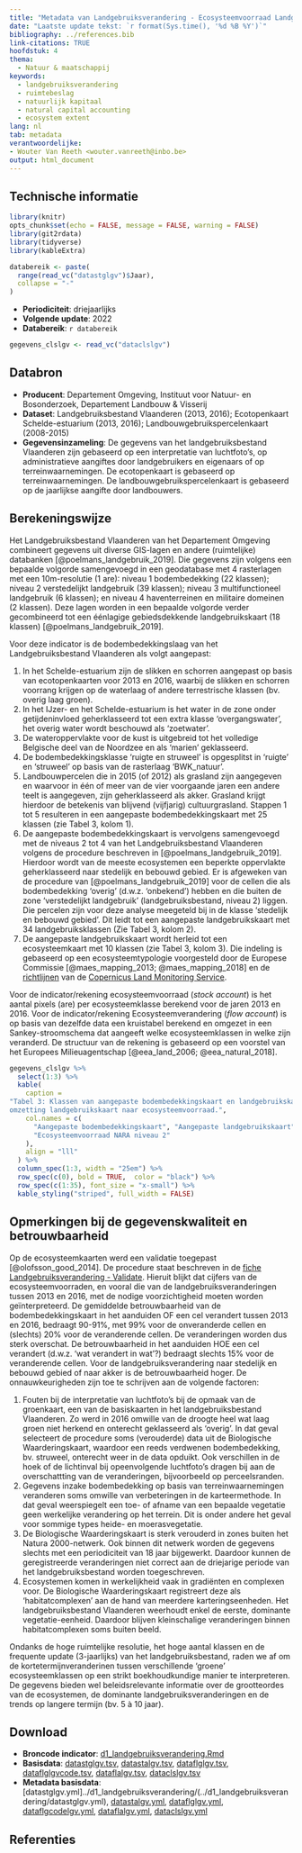 ```yaml
---
title: "Metadata van Landgebruiksverandering - Ecosysteemvoorraad Landgebruiksbestand Vlaanderen"
date: "Laatste update tekst: `r format(Sys.time(), '%d %B %Y')`"
bibliography: ../references.bib
link-citations: TRUE
hoofdstuk: 4
thema:
  - Natuur & maatschappij
keywords:
  - landgebruiksverandering
  - ruimtebeslag
  - natuurlijk kapitaal
  - natural capital accounting
  - ecosystem extent
lang: nl
tab: metadata
verantwoordelijke:
- Wouter Van Reeth <wouter.vanreeth@inbo.be>
output: html_document
---
```

## Technische informatie

```r
library(knitr)
opts_chunk$set(echo = FALSE, message = FALSE, warning = FALSE)
library(git2rdata)
library(tidyverse)
library(kableExtra)
```

```r
databereik <- paste(
  range(read_vc("datastglgv")$Jaar),
  collapse = "-"
)
```
- **Periodiciteit**: driejaarlijks
- **Volgende update**: 2022
- **Databereik**: `r databereik`

```r
gegevens_clslgv <- read_vc("dataclslgv")
```


## Databron

- **Producent**: Departement Omgeving, Instituut voor Natuur- en Bosonderzoek, Departement Landbouw & Visserij
- **Dataset**: Landgebruiksbestand Vlaanderen (2013, 2016); Ecotopenkaart Schelde-estuarium (2013, 2016); Landbouwgebruikspercelenkaart (2008-2015)
- **Gegevensinzameling**: De gegevens van het landgebruiksbestand Vlaanderen zijn gebaseerd op een interpretatie van luchtfoto's, op administratieve aangiftes door landgebruikers en eigenaars of op terreinwaarnemingen.
De ecotopenkaart is gebaseerd op terreinwaarnemingen. De landbouwgebruikspercelenkaart is gebaseerd op de jaarlijkse aangifte door landbouwers. 

## Berekeningswijze

Het Landgebruiksbestand Vlaanderen van het Departement Omgeving combineert gegevens uit diverse GIS-lagen en andere (ruimtelijke) databanken [@poelmans_landgebruik_2019].
Die gegevens zijn volgens een bepaalde volgorde samengevoegd in een geodatabase met 4 rasterlagen met een 10m-resolutie (1 are): niveau 1 bodembedekking (22 klassen); niveau 2 verstedelijkt landgebruik (39 klassen); niveau 3 multifunctioneel landgebruik (6 klassen); en niveau 4 haventerreinen en militaire domeinen (2 klassen).
Deze lagen worden in een bepaalde volgorde verder gecombineerd tot een éénlagige gebiedsdekkende landgebruikskaart (18 klassen) [@poelmans_landgebruik_2019].

Voor deze indicator is de bodembedekkingslaag van het Landgebruiksbestand Vlaanderen als volgt aangepast:

1. In het Schelde-estuarium zijn de slikken en schorren aangepast op basis van ecotopenkaarten voor 2013 en 2016, waarbij de slikken en schorren voorrang krijgen op de waterlaag of andere terrestrische klassen (bv. overig laag groen).
2. In het IJzer- en het Schelde-estuarium is het water in de zone onder getijdeninvloed geherklasseerd tot een extra klasse 'overgangswater', het overig water wordt beschouwd als 'zoetwater'.
3. De wateroppervlakte voor de kust is uitgebreid tot het volledige Belgische deel van de Noordzee en als 'marien' geklasseerd.
4. De bodembedekkingsklasse 'ruigte en struweel' is opgesplitst in 'ruigte' en 'struweel' op basis van de rasterlaag 'BWK_natuur'.
5. Landbouwpercelen die in 2015 (of 2012) als grasland zijn aangegeven en waarvoor in één of meer van de vier voorgaande jaren een andere teelt is aangegeven, zijn geherklasseerd als akker. Grasland krijgt hierdoor de betekenis van blijvend (vijfjarig) cultuurgrasland.
Stappen 1 tot 5 resulteren in een aangepaste bodembedekkingskaart met 25 klassen (zie Tabel 3, kolom 1).
6. De aangepaste bodembedekkingskaart is vervolgens samengevoegd met de niveaus 2 tot 4 van het Landgebruiksbestand Vlaanderen volgens de procedure beschreven in [@poelmans_landgebruik_2019]. 
Hierdoor wordt van de meeste ecosystemen een beperkte oppervlakte geherklasseerd naar stedelijk en bebouwd gebied.
Er is afgeweken van de procedure van [@poelmans_landgebruik_2019] voor de cellen die als bodembedekking 'overig' (d.w.z. 'onbekend') hebben en die buiten de zone 'verstedelijkt landgebruik' (landgebruiksbestand, niveau 2) liggen. Die percelen zijn voor deze analyse meegeteld bij in de klasse 'stedelijk en bebouwd gebied'.
Dit leidt tot een aangepaste landgebruikskaart met 34 landgebruiksklassen (Zie Tabel 3, kolom 2).
7. De aangepaste landgebruikskaart wordt herleid tot een ecosysteemkaart met 10 klassen (zie Tabel 3, kolom 3).
Die indeling is gebaseerd op een ecosysteemtypologie voorgesteld door de Europese Commissie [@maes_mapping_2013; @maes_mapping_2018] en de [richtlijnen](https://land.copernicus.eu/user-corner/technical-library/corine-land-cover-nomenclature-guidelines/html) van de [Copernicus Land Monitoring Service](https://land.copernicus.eu/pan-european/corine-land-cover).

Voor de indicator/rekening ecosysteemvoorraad (*stock account*) is het aantal pixels (are) per ecosysteemklasse berekend voor de jaren 2013 en 2016.
Voor de indicator/rekening Ecosysteemverandering (*flow account*) is op basis van dezelfde data een kruistabel berekend en omgezet in een Sankey-stroomschema dat aangeeft welke ecosysteemklassen in welke zijn veranderd. 
De structuur van de rekening is gebaseerd op een voorstel van het Europees Milieuagentschap [@eea_land_2006; @eea_natural_2018].

```r
gegevens_clslgv %>%
  select(1:3) %>%
  kable(
    caption =
"Tabel 3: Klassen van aangepaste bodembedekkingskaart en landgebruikskaart en
omzetting landgebruikskaart naar ecosysteemvoorraad.",
    col.names = c(
      "Aangepaste bodembedekkingskaart", "Aangepaste landgebruikskaart",
      "Ecosysteemvoorraad NARA niveau 2"
    ),
    align = "lll"
  ) %>%
  column_spec(1:3, width = "25em") %>%
  row_spec(c(0), bold = TRUE,  color = "black") %>%
  row_spec(c(1:35), font_size = "x-small") %>%
  kable_styling("striped", full_width = FALSE)
```

## Opmerkingen bij de gegevenskwaliteit en betrouwbaarheid

Op de ecosysteemkaarten werd een validatie toegepast [@olofsson_good_2014].
De procedure staat beschreven in de [fiche Landgebruiksverandering -  Validate](https://www.vlaanderen.be/inbo/natuurrapport-2020/landgebruiksverandering-validatie).
Hieruit blijkt dat cijfers van de ecosysteemvoorraden, en vooral die van de landgebruiksveranderingen tussen 2013 en 2016, met de nodige voorzichtigheid moeten worden geïnterpreteerd.
De gemiddelde betrouwbaarheid van de bodembedekkingskaart in het aanduiden OF een cel verandert tussen 2013 en 2016, bedraagt 90-91%, met 99% voor de onveranderde cellen en (slechts) 20% voor de veranderende cellen. 
De veranderingen worden dus sterk overschat.
De betrouwbaarheid in het aanduiden HOE een cel verandert (d.w.z. 'wat verandert in wat'?) bedraagt slechts 15% voor de veranderende cellen.
Voor de landgebruiksverandering naar stedelijk en bebouwd gebied of naar akker is de betrouwbaarheid hoger.
De onnauwkeurigheden zijn toe te schrijven aan de volgende factoren:

1. Fouten bij de interpretatie van luchtfoto's bij de opmaak van de groenkaart, een van de basiskaarten in het landgebruiksbestand Vlaanderen.
Zo werd in 2016 omwille van de droogte heel wat laag groen niet herkend en onterecht geklasseerd als 'overig'.
In dat geval selecteert de procedure soms (verouderde) data uit de Biologische Waarderingskaart, waardoor een reeds verdwenen bodembedekking, bv. struweel, onterecht weer in de data opduikt.
Ook verschillen in de hoek of de lichtinval bij opeenvolgende luchtfoto's dragen bij aan de overschattting van de veranderingen, bijvoorbeeld op perceelsranden. 
2. Gegevens inzake bodembedekking op basis van terreinwaarnemingen veranderen soms omwille van verbeteringen in de karteermethode.
In dat geval weerspiegelt een toe- of afname van een bepaalde vegetatie geen werkelijke verandering op het terrein.
Dit is onder andere het geval voor sommige types heide- en moerasvegetatie.
3. De Biologische Waarderingskaart is sterk verouderd in zones buiten het Natura 2000-netwerk.
Ook binnen dit netwerk worden de gegevens slechts met een periodiciteit van 18 jaar bijgewerkt. 
Daardoor kunnen de geregistreerde veranderingen niet correct aan de driejarige periode van het landgebruiksbestand worden toegeschreven.
4. Ecosystemen komen in werkelijkheid vaak in gradiënten en complexen voor. 
De Biologische Waarderingskaart registreert deze als 'habitatcomplexen' aan de hand van meerdere karteringseenheden.
Het landgebruiksbestand Vlaanderen weerhoudt enkel de eerste, dominante vegetatie-eenheid. 
Daardoor blijven kleinschalige veranderingen binnen habitatcomplexen soms buiten beeld.

Ondanks de hoge ruimtelijke resolutie, het hoge aantal klassen en de frequente update (3-jaarlijks) van het landgebruiksbestand, raden we af om de kortetermijnveranderinen  tussen verschillende 'groene' ecosysteemklassen op een strikt boekhoudkundige manier te interpreteren.
De gegevens bieden wel beleidsrelevante informatie over de grootteordes van de ecosystemen, de dominante landgebruiksveranderingen en de trends op langere termijn (bv. 5 à 10 jaar).

## Download

- **Broncode indicator**: [d1_landgebruiksverandering.Rmd](../d1_landgebruiksverandering/d1_landgebruiksverandering.Rmd)
- **Basisdata**: [datastglgv.tsv](../d1_landgebruiksverandering/datastglgv.tsv), [datastalgv.tsv](../d1_landgebruiksverandering/datastalgv.tsv), [dataflglgv.tsv](dataflglgv.tsv), [dataflglgvcode.tsv](../d1_landgebruiksverandering/dataflglgvcode.tsv), [dataflalgv.tsv](dataflalgv.tsv), [dataclslgv.tsv](../d1_landgebruiksverandering/datacslslgv.tsv)
- **Metadata basisdata**: [datastglgv.yml]../d1_landgebruiksverandering/(../d1_landgebruiksverandering/datastglgv.yml), [datastalgv.yml](../d1_landgebruiksverandering/datastalgv.yml), [dataflglgv.yml](../d1_landgebruiksverandering/dataflglgv.yml), [dataflgcodelgv.yml](dataflgcodelgv.yml), [dataflalgv.yml](../d1_landgebruiksverandering/dataflalgv.yml), [dataclslgv.yml](../d1_landgebruiksverandering/datacslslgv.yml)

## Referenties
